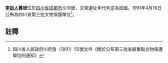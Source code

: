 {{msg:四川省文物保護單位
|名稱 = [[李劼人|李劼人]]舊居
|編號 = 126
|圖片 = 
|級別 = S3
|分類 = 
|時代 = 民國
|地点 = [[四川省|四川省]][[成都市|成都市]]沙河堡
|坐標 =
|登錄 = 1991年4月16日
}}
'''[[李劼人|李劼人]]舊居'''位於[[四川省|四川省]][[成都市|成都市]]沙河堡，文物遺址年代判定為民國。1991年4月16日公佈為四川省第三批文物保護單位<ref>四川省人民政府川府發（1991）50號文件《關於公布第三批省級重點文物保護單位的通知》</ref>。
==註釋==
{{reflist}}
{{文物保護單位小作品}}